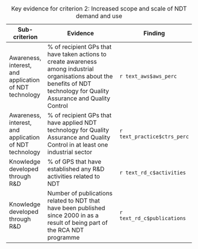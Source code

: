| Sub-criterion                                          | Evidence                                                                                                                                                                      | Finding                     |
|--------------------------------------------------------|-------------------------------------------------------------------------------------------------------------------------------------------------------------------------------|-----------------------------|
| Awareness, interest, and application of NDT technology | \% of recipient GPs that have taken actions to create awareness among industrial organisations about the benefits of NDT technology for Quality Assurance and Quality Control | `r text_aws$aws_perc`       |
| Awareness, interest, and application of NDT technology | \% of recipient GPs that have applied NDT technology for Quality Assurance and Quality Control in at least one industrial sector                                              | `r text_practice$ctrs_perc` |
| Knowledge developed through R&D                        | \% of GPS that have established any R&D activities related to NDT                                                                                                             | `r text_rd_c$activities`    |
| Knowledge developed through R&D                        | Number of publications related to NDT that have been published since 2000 in as a result of being part of the RCA NDT programme                                               | `r text_rd_c$publications`  |

: Key evidence for criterion 2: Increased scope and scale of NDT demand and use
